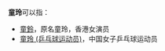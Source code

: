 '''童玲'''可以指：
* [[童鈴|童鈴]]，原名童玲，香港女演员
* [[童玲_(乒乓球运动员)|童玲 (乒乓球运动员)]]，中国女子乒乓球运动员
{{Disambiguation|L|cat=二字童姓人名消歧义}}